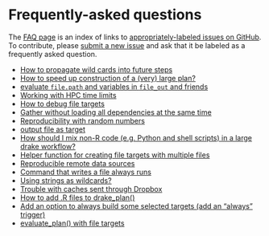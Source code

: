 # Frequently-asked questions {#faq}

The [FAQ page](https://ropensci.github.io/drake/articles/faq.html) is an index of links to [appropriately-labeled issues on GitHub](https://github.com/ropensci/drake/issues?q=is%3Aissue+is%3Aopen+label%3A%22frequently+asked+question%22). To contribute, please [submit a new issue](https://github.com/ropensci/drake/issues/new) and ask that it be labeled as a frequently asked question.

- [How to propagate wild cards into future steps](https://github.com/ropensci/drake/issues/367)
- [How to speed up construction of a (very) large plan?](https://github.com/ropensci/drake/issues/366)
- [evaluate `file.path` and variables in `file_out` and friends](https://github.com/ropensci/drake/issues/353)
- [Working with HPC time limits](https://github.com/ropensci/drake/issues/349)
- [How to debug file targets](https://github.com/ropensci/drake/issues/331)
- [Gather without loading all dependencies at the same time](https://github.com/ropensci/drake/issues/325)
- [Reproducibility with random numbers](https://github.com/ropensci/drake/issues/313)
- [output file as target](https://github.com/ropensci/drake/issues/297)
- [How should I mix non-R code (e.g. Python and shell scripts) in a large drake workflow?](https://github.com/ropensci/drake/issues/277)
- [Helper function for creating file targets with multiple files](https://github.com/ropensci/drake/issues/257)
- [Reproducible remote data sources](https://github.com/ropensci/drake/issues/252)
- [Command that writes a file always runs](https://github.com/ropensci/drake/issues/245)
- [Using strings as wildcards?](https://github.com/ropensci/drake/issues/199)
- [Trouble with caches sent through Dropbox](https://github.com/ropensci/drake/issues/198)
- [How to add .R files to drake_plan()](https://github.com/ropensci/drake/issues/193)
- [Add an option to always build some selected targets (add an "always" trigger)](https://github.com/ropensci/drake/issues/166)
- [evaluate_plan() with file targets](https://github.com/ropensci/drake/issues/106)
